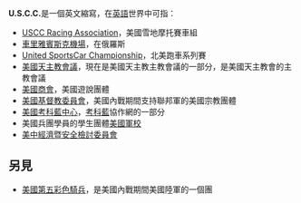'''U.S.C.C.'''是一個英文縮寫，在[[英語|英語]]世界中可指：

* [[USCC_Racing_Association|USCC Racing Association]]，美國雪地摩托賽車組
* [[車里雅賓斯克機場|車里雅賓斯克機場]]，在俄羅斯
* [[United_SportsCar_Championship|United SportsCar Championship]]，北美跑車系列賽
* [[美國天主教會議|美國天主教會議]]，現在是美國天主教主教會議的一部分，是美國天主教會的主教會議
* [[美國商會|美國商會]]，美國遊說團體
* [[美國基督教委員會|美國基督教委員會]]，美國內戰期間支持聯邦軍的美國宗教團體
* [[美國考科藍中心|美國考科藍中心]]，[[考科藍|考科藍]]協作網的一部分
* 美國兵團學員的學生團體[[美國軍校|美國軍校]]
* [[美中經濟暨安全檢討委員會|美中經濟暨安全檢討委員會]]

==另見==
* [[美國第五彩色騎兵|美國第五彩色騎兵]]，是美國內戰期間美國陸軍的一個團

{{disambiguation}}
